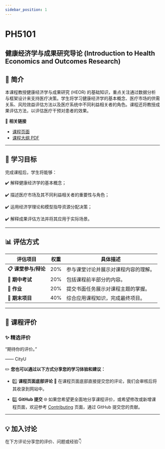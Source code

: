 ```yaml
---
sidebar_position: 1
---
```


# PH5101
## 健康经济学与成果研究导论 (Introduction to Health Economics and Outcomes Research)

## **📘 简介**
本课程教授健康经济学与成果研究 (HEOR) 的基础知识，重点关注通过数据分析与框架设计来支持医疗决策。学生将学习健康经济学的基本概念、医疗市场的供需关系、风险效益评估方法以及医疗系统中不同利益相关者的角色。课程还将教授成果评估方法，以评估医疗干预对患者的效果。

🔗 **相关链接**
- [课程页面](https://www.cityu.edu.hk/catalogue/pg/202425/course/PH5101.htm)
- [课程大纲 PDF](https://www.cityu.edu.hk/catalogue/pg/202425/course/PH5101.pdf)

---

## **🎯 学习目标**

完成课程后，学生将能够：

✔️ 解释健康经济学的基本概念；

✔️ 描述医疗市场及其不同利益相关者的重要性与角色；

✔️ 运用经济学理论和模型指导资源分配决策；

✔️ 解释成果评估方法并将其应用于实际场景。

---

## **📊 评估方式**

| **评估项目**          | **权重** | **具体描述**                                                                                       |
|----------------------|---------|---------------------------------------------------------------------------------------------------|
| **📋 课堂参与/辩论**   | 20%      | 参与课堂讨论并展示对课程内容的理解。                                                                  |
| **📂 期中考试**        | 20%      | 包括课程前半部分的内容。                                                                             |
| **📂 作业**           | 20%      | 提交书面任务展示对课程主题的掌握。                                                                     |
| **📂 期末项目**        | 40%      | 综合应用课程知识，完成最终项目。                                                                       |

---

## **💬 课程评价**

### ✨ **精选评价**
<div className={commentStyles.commentBox}>
    <p className={commentStyles.commentText}>
        “期待你的评价。”
    </p>
    <p className={commentStyles.commentAuthor}>—— CityU</p>
</div>

✏️ **您也可以通过以下方式分享您的学习体验和建议：**

- 1️⃣ **课程页面底部评论**
💬 在课程页面底部直接提交您的评论，我们会审核后将其收录到网站中。

- 2️⃣ **GitHub 提交**
🌐 如果您希望更全面地分享课程评价，或希望修改或新增课程页面，欢迎参考 [Contributing](/contributing) 页面，通过 GitHub 提交您的贡献。

---

## **💡 加入讨论**

在下方评论分享您的评价、问题或经验👇
<Utterances />
